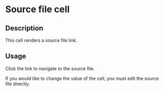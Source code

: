 # Source file cell

## Description

This cell renders a source file link.

## Usage

Click the link to navigate to the source file.

If you would like to change the value of the cell, you must edit the source file directly.
